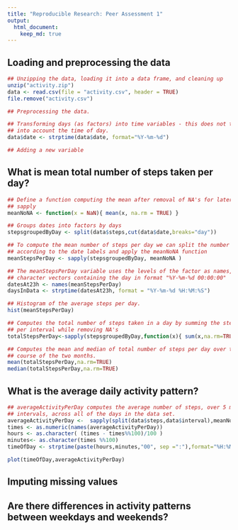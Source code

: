 ```yaml
---
title: "Reproducible Research: Peer Assessment 1"
output: 
  html_document:
    keep_md: true
---
```



## Loading and preprocessing the data
```r
## Unzipping the data, loading it into a data frame, and cleaning up
unzip("activity.zip")
data <- read.csv(file = "activity.csv", header = TRUE)
file.remove("activity.csv")

## Preprocessing the data. 

## Transforming days (as factors) into time variables - this does not take
## into account the time of day.
data$date <- strptime(data$date, format="%Y-%m-%d")

## Adding a new variable
```

## What is mean total number of steps taken per day?
```r
## Define a function computing the mean after removal of NA's for later use with
## sapply
meanNoNA <- function(x = NaN){ mean(x, na.rm = TRUE) }

## Groups dates into factors by days
stepsgroupedByDay <- split(data$steps,cut(data$date,breaks="day"))

## To compute the mean number of steps per day we can split the number of steps
## according to the date labels and apply the meanNoNA function
meanStepsPerDay <- sapply(stepsgroupedByDay, meanNoNA )

## The meanStepsPerDay variable uses the levels of the factor as names, i.e. 
## character vectors containing the day in format "%Y-%m-%d 00:00:00"
datesAt23h <- names(meanStepsPerDay)
daysInData <- strptime(datesAt23h, format = "%Y-%m-%d %H:%M:%S")

## Histogram of the average steps per day.
hist(meanStepsPerDay)

## Computes the total number of steps taken in a day by summing the steps 
## per interval while removing NA's
totalStepsPerDay<-sapply(stepsgroupedByDay,function(x){ sum(x,na.rm=TRUE)})

## Computes the mean and median of total number of steps per day over the
## course of the two months.
mean(totalStepsPerDay,na.rm=TRUE)
median(totalStepsPerDay,na.rm=TRUE)
```


## What is the average daily activity pattern?
```r
## averageActivityPerDay computes the average number of steps, over 5 minute
## intervals, across all of the days in the data set.
averageActivityPerDay <-  sapply(split(data$steps,data$interval),meanNoNA)
times <- as.numeric(names(averageActivityPerDay))
hours <- as.character( (times - times%%100)/100 )
minutes<- as.character(times %%100)
timeOfDay <- strptime(paste(hours,minutes,"00", sep =":"),format="%H:%M:%S")

plot(timeOfDay,averageActivityPerDay)
```

## Imputing missing values



## Are there differences in activity patterns between weekdays and weekends?
